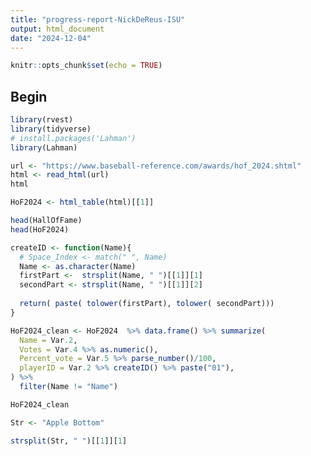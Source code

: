 ```yaml
---
title: "progress-report-NickDeReus-ISU"
output: html_document
date: "2024-12-04"
---
```


```r
knitr::opts_chunk$set(echo = TRUE)
```

## Begin
```r
library(rvest)
library(tidyverse)
# install.packages('Lahman')
library(Lahman)
```

```r
url <- "https://www.baseball-reference.com/awards/hof_2024.shtml"
html <- read_html(url)
html
```
```r
HoF2024 <- html_table(html)[[1]]

head(HallOfFame)
head(HoF2024)

```
```r
createID <- function(Name){
  # Space_Index <- match(" ", Name)
  Name <- as.character(Name)
  firstPart <-  strsplit(Name, " ")[[1]][1]
  secondPart <- strsplit(Name, " ")[[1]][2]
  
  return( paste( tolower(firstPart), tolower( secondPart)))
}

HoF2024_clean <- HoF2024  %>% data.frame() %>% summarize(
  Name = Var.2,
  Votes = Var.4 %>% as.numeric(),
  Percent_vote = Var.5 %>% parse_number()/100,
  playerID = Var.2 %>% createID() %>% paste("01"),
) %>% 
  filter(Name != "Name")

HoF2024_clean
```
```r
Str <- "Apple Bottom"

strsplit(Str, " ")[[1]][1]
```

